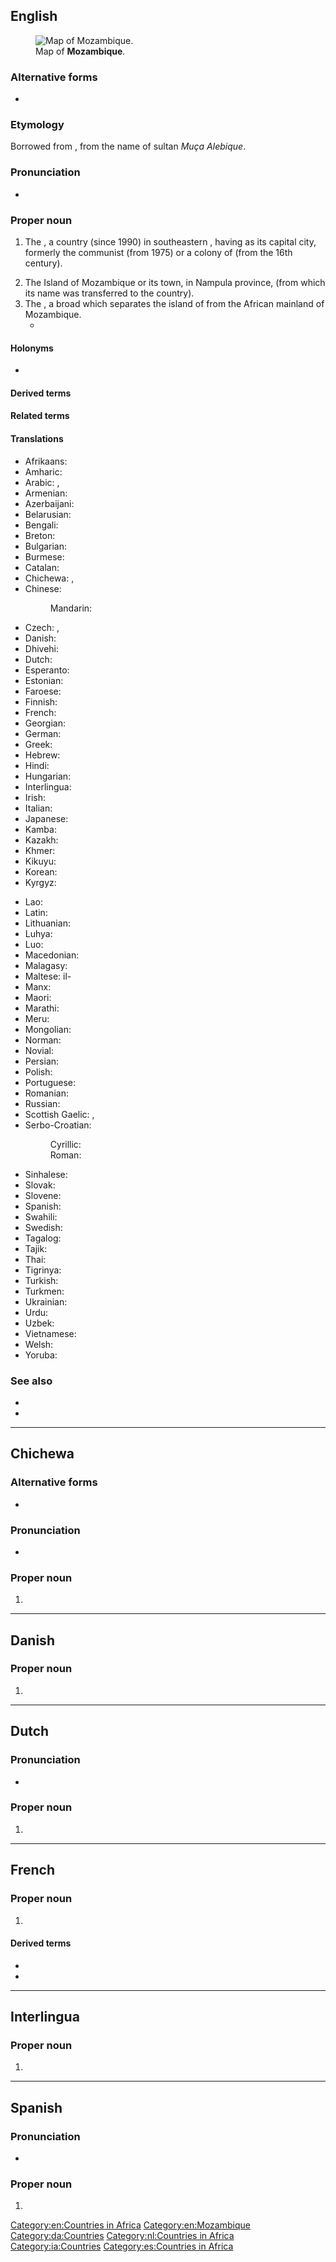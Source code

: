 {{see|mozambique}}

==English==
{{wikipedia}}
[[File:Un-mozambique.png|thumb|Map of '''Mozambique'''.]]

===Alternative forms===
* {{alter|en|Mosambique|Mocambique}}

===Etymology===
Borrowed from {{bor|en|pt|Moçambique}}, from the name of sultan ''Muça Alebique''.

===Pronunciation===
* {{IPA|en|/ˌmoʊ.zæmˈbiːk/}}

===Proper noun===
{{en-proper noun}}

# {{senseid|en|Q1029}}The {{l|en|Republic of Mozambique}}, a country (since 1990) in southeastern {{l|en|Africa}}, having {{l|en|Maputo}} as its capital city, formerly the communist {{l|en|People's Republic of Mozambique}} (from 1975) or a colony of {{l|en|Portugal}} (from the 16th century).
# The Island of Mozambique or its town, in Nampula province, (from which its name was transferred to the country).
# The {{l|en|Mozambique Channel}}, a broad {{l|en|strait}} which separates the island of {{l|en|Madagascar}} from the African mainland of Mozambique.
#* {{quote-journal|en|year=1857|month=May|location=London|publisher=Simpkin, Marshall & Co.|title=Extracts from the Journal of Captain M. S. Nolloth, H.M.S. 'Frolic'|journal=The Nautical Magazine and Naval Chronicle, for 1857|page=252|pageurl=https://books.google.com/books?id=RUxWAAAAcAAJ&dq=Mozambique&pg=PA252|text=During our cruise in the '''Mozambique''' we had generally light winds, almost invariably from E.S.E., or calms, and smooth water, nearly the whole time.}}

====Holonyms====
* {{l|en|Subsahara}}

====Derived terms====
{{der3|en
|{{l|en|mozambique|pos=noun}}
|{{l|en|Mozambiquan}} or {{l|en|Mozambiquean|pos=adjective/noun}}
}}

====Related terms====
{{rel4|en
|{{l|en|Mozambican|pos=adjective/noun}}
}}

====Translations====
{{trans-top|id=Q1029|country in Southern Africa}}
* Afrikaans: {{t+|af|Mosambiek}}
* Amharic: {{t|am|ሞዛምቢክ}}
* Arabic: {{t|ar|مُوزَمْبِيق|m|tr=mōzambīq, mūzambīq}}, {{t|ar|مُوزَامْبِيق|m|tr=mōzambīq, mūzambīq}}
* Armenian: {{t|hy|Մոզամբիկ}}
* Azerbaijani: {{t+|az|Mozambik}}
* Belarusian: {{t|be|Мазамбі́к|m}}
* Bengali: {{t|bn|মোজাম্বিক}}
* Breton: {{t|br|Mozambik}}
* Bulgarian: {{t|bg|Мозамби́к|m|sc=Cyrl}}
* Burmese: {{t|my|မိုဇမ်ဘစ်}}
* Catalan: {{t+|ca|Moçambic}}
* Chichewa: {{t|ny|Mozambique}}, {{t|ny|Mozambiki}}
* Chinese:
*: Mandarin: {{t+|cmn|莫桑比克|tr=Mòsāngbǐkè|sc=Hani}}
* Czech: {{t+|cs|Mozambik|m}}, {{t+|cs|Mosambik|m}}
* Danish: {{t|da|Mozambique}}
* Dhivehi: {{t|dv|މުސިންބީ}}
* Dutch: {{t+|nl|Mozambique}}
* Esperanto: {{t+|eo|Mozambiko}}
* Estonian: {{t+|et|Mosambiik}}
* Faroese: {{t|fo|Mosambik|n}}
* Finnish: {{t+|fi|Mosambik}}
* French: {{t+|fr|Mozambique|m}}
* Georgian: {{t+|ka|მოზამბიკი}}
* German: {{t+|de|Mosambik|n}}
* Greek: {{t+|el|Μοζαμβίκη|f}}
* Hebrew: {{t|he|מוזמביק}}
* Hindi: {{t|hi|मोज़ाम्बिक}}
* Hungarian: {{t+|hu|Mozambik}}
* Interlingua: {{t|ia|Mozambique}}
* Irish: {{t|ga|Mósaimbíc}}
* Italian: {{t+|it|Mozambico|m}}
* Japanese: {{t+|ja|モザンビーク|tr=Mozanbīku}}
* Kamba: {{t|kam|Msumbiji}}
* Kazakh: {{t|kk|Мозамбик}}
* Khmer: {{t+|km|ម៉ូសំប៊ិក}}
* Kikuyu: {{t|ki|Msumbiji}}
* Korean: {{t|ko|^모잠비크}}
* Kyrgyz: {{t|ky|Мозамбик}}
{{trans-mid}}
* Lao: {{t|lo|ໂມຊຳບິກ}}
* Latin: {{t|la|Mozambicum}}
* Lithuanian: {{t+|lt|Mozambikas|m}}
* Luhya: {{t|luy|Msumbiji}}
* Luo: {{t|luo|Msumbiji}}
* Macedonian: {{t+|mk|Мозамбик|m}}
* Malagasy: {{t+|mg|Mozambika}}
* Maltese: il-{{t|mt|Możambik}}
* Manx: {{t|gv|Yn Vosambeeck}}
* Maori: {{t|mi|Mohapiki}}
* Marathi: {{t|mr|मोजाम्बिक|m|sc=Deva}}
* Meru: {{t|mer|Msumbiji}}
* Mongolian: {{t|mn|Мозамбик}}
* Norman: {{t|nrf|Mozambique|m}}
* Novial: {{t|nov|Mozambik}}
* Persian: {{t|fa|موزامبیک|tr=muzâmbik}}
* Polish: {{t+|pl|Mozambik}}
* Portuguese: {{t+|pt|Moçambique}}
* Romanian: {{t+|ro|Mozambic|n}}
* Russian: {{t+|ru|Мозамби́к|m}}
* Scottish Gaelic: {{t|gd|Mòsaimbic}}, {{t|gd|Mosambìog}}
* Serbo-Croatian:
*: Cyrillic: {{t|sh|Мозамбик|m}}
*: Roman: {{t+|sh|Mozambik|m}}
* Sinhalese: {{t|si|මොසැම්බික්}}
* Slovak: {{t|sk|Mozambik|m}}
* Slovene: {{t+|sl|Mozambik|m}}
* Spanish: {{t+|es|Mozambique}}
* Swahili: {{t+|sw|Msumbiji}}
* Swedish: {{t+|sv|Moçambique}}
* Tagalog: {{t|tl|Mosambike}}
* Tajik: {{t|tg|Мозамбик}}
* Thai: {{t+|th|โมซัมบิก}}
* Tigrinya: {{t|ti|ሞዛምቢክ}}
* Turkish: {{t+|tr|Mozambik}}
* Turkmen: {{t|tk|Mozambik}}
* Ukrainian: {{t+|uk|Мозамбі́к|m}}
* Urdu: {{t|ur|موزمبیق}}
* Uzbek: {{t|uz|Mozambik}}
* Vietnamese: {{t|vi|Mô-dăm-bích}}
* Welsh: {{t|cy|Mosambic}}
* Yoruba: {{t|yo|Moṣamibiku}}
{{trans-bottom}}

===See also===
* {{l|en|Appendix:Countries of the world|Countries of the world}}
* {{list:countries of Africa/en}}

[[Category:en:Countries in Africa]]
[[Category:en:Mozambique]]

----

==Chichewa==

===Alternative forms===
* {{l|ny|Mozambiki}}

===Pronunciation===
* {{ny-IPA|Mozambíki}}

===Proper noun===
{{ny-proper noun}}

# {{place|ny|country|c/Africa|t1=Mozambique}}

----

==Danish==

===Proper noun===
{{head|da|proper noun}}

# {{l|en|Mozambique}}

[[Category:da:Countries]]

----

==Dutch==

===Pronunciation===
* {{audio|nl|Nl-Mozambique.ogg|Audio}}

===Proper noun===
{{nl-proper noun|n}}

# {{l|en|Mozambique}}

[[Category:nl:Countries in Africa]]

----
==French==

===Proper noun===
{{fr-proper noun|m}}

# {{l|en|Mozambique}}

====Derived terms====
* {{l|fr|mozambicain}}
* {{l|fr|Mozambicain}}

{{C|fr|Countries}}
----

==Interlingua==

===Proper noun===
{{head|ia|proper noun}}

# {{l|en|Mozambique}}

[[Category:ia:Countries]]

----

==Spanish==
{{wikipedia|lang=es}}

===Pronunciation===
* {{es-IPA}}

===Proper noun===
{{es-proper noun}}

# {{l|en|Mozambique}}

[[Category:es:Countries in Africa]]